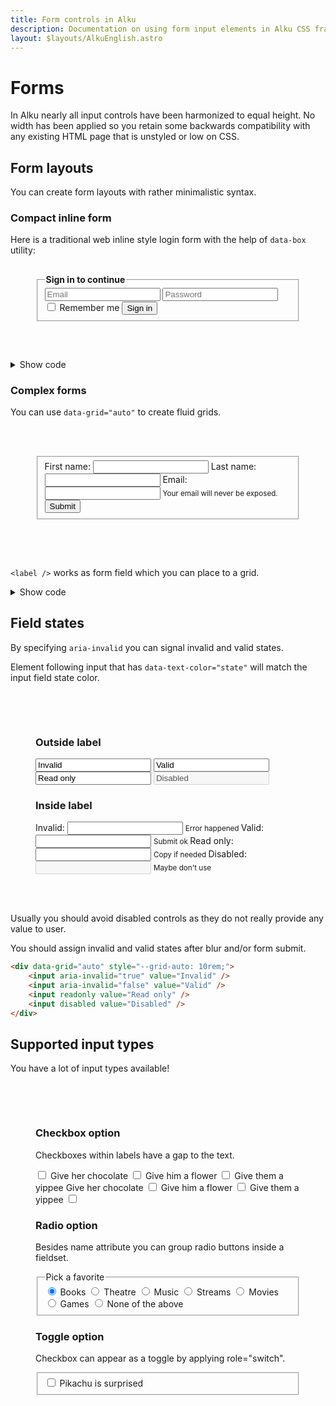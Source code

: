 ```yaml
---
title: Form controls in Alku
description: Documentation on using form input elements in Alku CSS framework.
layout: $layouts/AlkuEnglish.astro
---
```



# Forms

In Alku nearly all input controls have been harmonized to equal height. No width has been applied so you retain some
backwards compatibility with any existing HTML page that is unstyled or low on CSS.

## Form layouts

You can create form layouts with rather minimalistic syntax.


### Compact inline form

Here is a traditional web inline style login form with the help of `data-box` utility:

<figure role="presentation" style="padding-block: 16px 32px;">
	<form onsubmit="return false">
		<fieldset data-box="row">
			<legend>
				<strong>Sign in to continue</strong>
			</legend>
			<input type="email" placeholder="Email" />
			<input type="password" placeholder="Password" />
			<label for="default-remember">
				<input type="checkbox" id="default-remember" />
				<span>Remember me</span>
			</label>
			<button type="submit">Sign in</button>
		</fieldset>
	</form>
</figure>

<details>
    <summary>Show code</summary>

```html
<form onsubmit="return false">
	<fieldset data-box="row">
		<legend>
			<strong>A compact inline form</strong>
		</legend>
		<input type="email" placeholder="Email" />
		<input type="password" placeholder="Password" />
		<label for="default-remember">
			<input type="checkbox" id="default-remember" />
			Remember me
		</label>
		<button type="submit">Sign in</button>
	</fieldset>
</form>
```

</details>

### Complex forms

You can use `data-grid="auto"` to create fluid grids.

<figure role="presentation" style="background: var(--muted-02); padding-block: 48px;">
	<form data-column="mediumContent" onsubmit="return false">
		<fieldset data-grid="auto">
			<label>
				<span>First name:</span>
				<input name="firstname" />
			</label>
			<label>
				<span>Last name:</span>
				<input name="lastname" />
			</label>
			<label data--="fullRow">
				<span>Email:</span>
				<input aria-describedby="email-description" type="email" name="email" />
				<small aria-hidden="true" id="email-description" data-text-color="state">
					<span>Your email will never be exposed.</span>
				</small>
			</label>
			<button>Submit</button>
		</fieldset>
	</form>
</figure>

`<label />` works as form field which you can place to a grid.

<details>
    <summary>Show code</summary>

```html
<form data-column="mediumContent">
	<fieldset data-grid="auto">
		<label>
			First name:
			<input name="firstname" />
		</label>
		<label>
			Last name:
			<input name="lastname" />
		</label>
		<label data--="fullRow">
			Email:
			<input aria-describedby="email-description" type="email" name="email" />
			<small aria-hidden="true" id="email-description" data-text-color="state">
				Your email will never be exposed.
			</small>
		</label>
		<button>Submit</button>
	</fieldset>
</form>
```

</details>

## Field states

By specifying `aria-invalid` you can signal invalid and valid states.

Element following input that has `data-text-color="state"` will match the input field state color.

<figure role="presentation" style="background: var(--muted-02); padding-block: 48px;">
	<div data-column="mediumContent">
		<h3>Outside label</h3>
		<div data-grid="auto" style="--grid-auto: 10rem;">
			<input aria-invalid="true" value="Invalid" />
			<input aria-invalid="false" value="Valid" />
			<input readonly value="Read only" />
			<input disabled value="Disabled" />
		</div>
		<h3>Inside label</h3>
		<div data-grid="auto" style="--grid-auto: 10rem;">
			<label>
				<span>Invalid:</span>
				<input aria-describedby="invalid-desc" aria-invalid="true" />
				<small aria-hidden="true" id="invalid-desc" data-text-color="state">
					<span>Error happened</span>
				</small>
			</label>
			<label>
				<span>Valid:</span>
				<input aria-describedby="valid-desc" aria-invalid="false" />
				<small aria-hidden="true" id="valid-desc" data-text-color="state">
					<span>Submit ok</span>
				</small>
			</label>
			<label>
				<span>Read only:</span>
				<input aria-describedby="readonly-desc" readonly />
				<small aria-hidden="true" id="readonly-desc" data-text-color="state">
					<span>Copy if needed</span>
				</small>
			</label>
			<label>
				<span>Disabled:</span>
				<input aria-describedby="disabled-desc" disabled />
				<small aria-hidden="true" id="disabled-desc" data-text-color="state">
					<span>Maybe don't use</span>
				</small>
			</label>
		</div>
	</div>
</figure>

Usually you should avoid disabled controls as they do not really provide any value to user.

You should assign invalid and valid states after blur and/or form submit.

```html
<div data-grid="auto" style="--grid-auto: 10rem;">
	<input aria-invalid="true" value="Invalid" />
	<input aria-invalid="false" value="Valid" />
	<input readonly value="Read only" />
	<input disabled value="Disabled" />
</div>
```

## Supported input types

You have a lot of input types available!

<figure role="presentation" style="background: var(--muted-02); padding-block: 48px;">
	<div data-column="mediumContent" style="gap: 2rem;">
		<section data-grid="auto" style="--grid-auto: 14rem;">
			<hgroup data--="fullRow">
				<h3>Checkbox option</h3>
				<p>Checkboxes within labels have a gap to the text.</p>
			</hgroup>
			<label>
				<input type="checkbox" />
				<span>Give her chocolate</span>
			</label>
			<label>
				<input type="checkbox" />
				<span>Give him a flower</span>
			</label>
			<label title="TBH creature">
				<input type="checkbox" />
				<span>Give them a yippee</span>
			</label>
			<label data--="newRow">
				<span>Give her chocolate</span>
				<input type="checkbox" />
			</label>
			<label>
				<span>Give him a flower</span>
				<input type="checkbox" />
			</label>
			<label title="TBH creature">
				<span>Give them a yippee</span>
				<input type="checkbox" />
			</label>
		</section>
		<section data-grid="" style="gap: 16px;">
			<hgroup>
				<h3>Radio option</h3>
				<p>Besides name attribute you can group radio buttons inside a fieldset.</p>
			</hgroup>
			<fieldset data-box="inline row">
				<legend data-text="semibold 18">Pick a favorite</legend>
				<label>
					<input type="radio" name="favorite" checked />
					<span>Books</span>
				</label>
				<label>
					<input type="radio" name="favorite" />
					<span>Theatre</span>
				</label>
				<label>
					<input type="radio" name="favorite" />
					<span>Music</span>
				</label>
				<label>
					<input type="radio" name="favorite" />
					<span>Streams</span>
				</label>
				<label>
					<input type="radio" name="favorite" />
					<span>Movies</span>
				</label>
				<label>
					<input type="radio" name="favorite" />
					<span>Games</span>
				</label>
				<label>
					<input type="radio" name="favorite" />
					<span>None of the above</span>
				</label>
			</fieldset>
		</section>
		<section data-grid="" style="gap: 16px;">
			<hgroup>
				<h3>Toggle option</h3>
				<p>Checkbox can appear as a toggle by applying role="switch".</p>
			</hgroup>
			<fieldset>
				<label>
					<input type="checkbox" role="switch" />
					<span>Pikachu is surprised</span>
				</label>
			</fieldset>
		</section>
	</div>
</figure>
